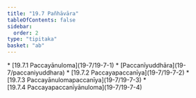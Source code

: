 ```yaml
---
title: "19.7 Pañhāvāra"
tableOfContents: false
sidebar:
  order: 2
type: "tipitaka"
basket: "ab"
---
```



<DynamicBreadcrumb />



<TableOfContents>
* [19.7.1 Paccayānuloma](19-7/19-7-1)
* [Paccanīyuddhāra](19-7/paccaniyuddhara)
* [19.7.2 Paccayapaccanīya](19-7/19-7-2)
* [19.7.3 Paccayānulomapaccanīya](19-7/19-7-3)
* [19.7.4 Paccayapaccanīyānuloma](19-7/19-7-4)
</TableOfContents>